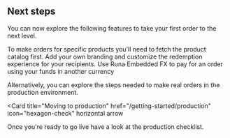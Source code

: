 ## Next steps

You can now explore the following features to take your first order to the next level.

<Columns cols={3}>
  <Card
    title="Fetch the product catalog"
    href="/features/product-catalog"
    icon="grid"
    arrow
  >
    To make orders for specific products you'll need to fetch the product
    catalog first.
  </Card>
  <Card
    title="Customizing the payout link"
    href="/features/user-redemption-templates"
    icon="gift"
    arrow
  >
    Add your own branding and customize the redemption experience for your
    recipients.
  </Card>
  <Card
    title="Pay using a different currency"
    href="/features/embedded-fx"
    icon="money-bill-transfer"
    arrow
  >
    Use Runa Embedded FX to pay for an order using your funds in another
    currency
  </Card>
</Columns>

Alternatively, you can explore the steps needed to make real orders in the production environment.

<Card
  title="Moving to production"
  href="/getting-started/production"
  icon="hexagon-check"
  horizontal
  arrow
>
  Once you're ready to go live have a look at the production checklist.
</Card>

